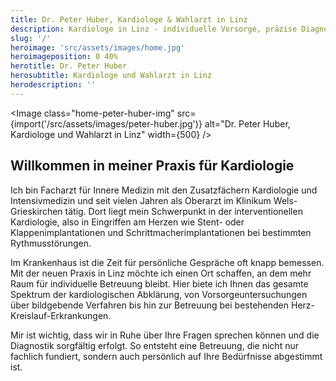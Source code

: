 ```yaml
---
title: Dr. Peter Huber, Kardiologe & Wahlarzt in Linz
description: Kardiologe in Linz - individuelle Vorsorge, präzise Diagnostik und moderne Therapie. Wahlarzt mit kurzen Wartezeiten & Online-Termin. Dr. Peter Huber.
slug: '/'
heroimage: 'src/assets/images/home.jpg'
heroimageposition: 0 40%
herotitle: Dr. Peter Huber
herosubtitle: Kardiologe und Wahlarzt in Linz
herodescription: ''
---
```



<Image
  class="home-peter-huber-img"
  src={import('/src/assets/images/peter-huber.jpg')}
  alt="Dr. Peter Huber, Kardiologe und Wahlarzt in Linz"
  width={500}
/>

## Willkommen in meiner Praxis für Kardiologie

Ich bin Facharzt für Innere Medizin mit den Zusatzfächern Kardiologie und Intensivmedizin und seit vielen Jahren als Oberarzt im Klinikum Wels-Grieskirchen tätig.
Dort liegt mein Schwerpunkt in der interventionellen Kardiologie, also in Eingriffen am Herzen wie Stent- oder Klappenimplantationen und Schrittmacherimplantationen bei bestimmten Rythmusstörungen.

Im Krankenhaus ist die Zeit für persönliche Gespräche oft knapp bemessen. Mit der neuen Praxis in Linz möchte ich einen Ort schaffen, an dem mehr Raum für individuelle Betreuung bleibt. Hier biete ich Ihnen das gesamte Spektrum der kardiologischen Abklärung, von Vorsorgeuntersuchungen über bildgebende Verfahren bis hin zur Betreuung bei bestehenden Herz-Kreislauf-Erkrankungen.

Mir ist wichtig, dass wir in Ruhe über Ihre Fragen sprechen können und die Diagnostik sorgfältig erfolgt. So entsteht eine Betreuung, die nicht nur fachlich fundiert, sondern auch persönlich auf Ihre Bedürfnisse abgestimmt ist.

<Header
  title="Untersuchungen & Behandlungen"
  subtitle="Von Vorsorge bis Therapie – alles aus einer Hand."
/>

<Services />

<ScheduleAppointment />
